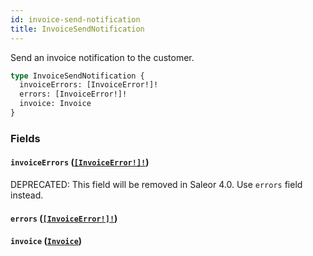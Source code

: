 ```yaml
---
id: invoice-send-notification
title: InvoiceSendNotification
---
```


Send an invoice notification to the customer.

```graphql
type InvoiceSendNotification {
  invoiceErrors: [InvoiceError!]!
  errors: [InvoiceError!]!
  invoice: Invoice
}
```

### Fields

#### `invoiceErrors` ([`[InvoiceError!]!`](/developer/api-reference/objects/invoice-error))

<span class="badge badge--warning">DEPRECATED: This field will be removed in Saleor 4.0. Use `errors` field instead.</span>

#### `errors` ([`[InvoiceError!]!`](/developer/api-reference/objects/invoice-error))

#### `invoice` ([`Invoice`](/developer/api-reference/objects/invoice))
